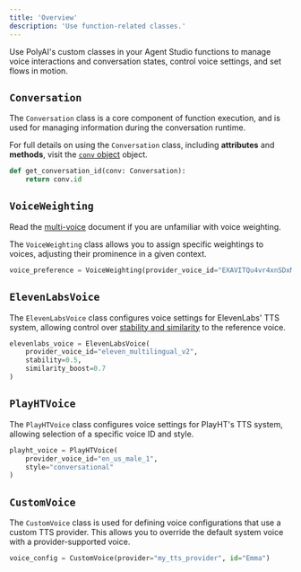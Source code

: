 ```yaml
---
title: 'Overview'
description: 'Use function-related classes.'
---
```


Use PolyAI's custom classes in your Agent Studio functions to manage voice interactions and
conversation states, control voice settings, and set flows in motion.

## `Conversation`

The `Conversation` class is a core component of function execution, and is used for managing information during the conversation runtime.

<Tip> For full details on using the `Conversation` class, including **attributes** and **methods**, visit the [`conv` object](classes/conv-object) object. </Tip>

```python
def get_conversation_id(conv: Conversation):
    return conv.id
```

## `VoiceWeighting`

Read the [multi-voice](/voice/multi-voice) document if you are unfamiliar with voice weighting.

The `VoiceWeighting` class allows you to assign specific weightings to voices, adjusting their prominence in a given context.

```python
voice_preference = VoiceWeighting(provider_voice_id="EXAVITQu4vr4xnSDxMaL", weight=0.7)
```

## `ElevenLabsVoice`

The `ElevenLabsVoice` class configures voice settings for ElevenLabs' TTS system, allowing control over [stability and similarity](/audio-management/introduction) to the reference voice.

```python
elevenlabs_voice = ElevenLabsVoice(
    provider_voice_id="eleven_multilingual_v2",
    stability=0.5,
    similarity_boost=0.7
)
```

## `PlayHTVoice`

The `PlayHTVoice` class configures voice settings for PlayHT's TTS system, allowing selection of a specific voice ID and style.

```python
playht_voice = PlayHTVoice(
    provider_voice_id="en_us_male_1",
    style="conversational"
)
```

## `CustomVoice`

The `CustomVoice` class is used for defining voice configurations that use a custom TTS provider. This allows you to override the default system
voice with a provider-supported voice.

```python
voice_config = CustomVoice(provider="my_tts_provider", id="Emma")
```

